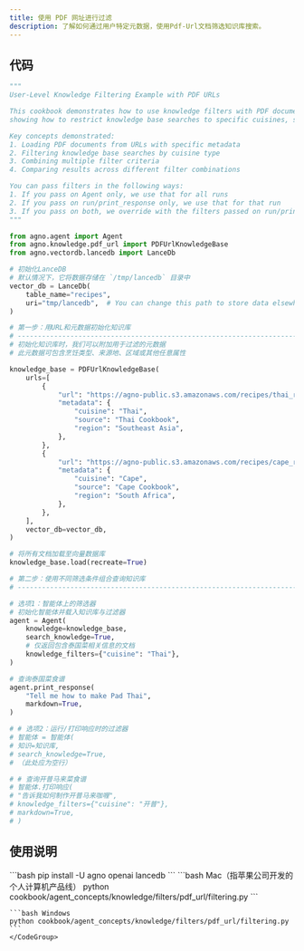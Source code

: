 ```yaml
---
title: 使用 PDF 网址进行过滤
description: 了解如何通过用户特定元数据，使用Pdf-Url文档筛选知识库搜索。
---
```

## 代码

```python
"""
User-Level Knowledge Filtering Example with PDF URLs

This cookbook demonstrates how to use knowledge filters with PDF documents accessed via URLs,
showing how to restrict knowledge base searches to specific cuisines, sources, or any other metadata attributes.

Key concepts demonstrated:
1. Loading PDF documents from URLs with specific metadata
2. Filtering knowledge base searches by cuisine type
3. Combining multiple filter criteria
4. Comparing results across different filter combinations

You can pass filters in the following ways:
1. If you pass on Agent only, we use that for all runs
2. If you pass on run/print_response only, we use that for that run
3. If you pass on both, we override with the filters passed on run/print_response for that run
"""

from agno.agent import Agent
from agno.knowledge.pdf_url import PDFUrlKnowledgeBase
from agno.vectordb.lancedb import LanceDb

# 初始化LanceDB
# 默认情况下，它将数据存储在 `/tmp/lancedb` 目录中
vector_db = LanceDb(
    table_name="recipes",
    uri="tmp/lancedb",  # You can change this path to store data elsewhere
)

# 第一步：用URL和元数据初始化知识库
# -------------------------------------------------------------------------------
# 初始化知识库时，我们可以附加用于过滤的元数据
# 此元数据可包含烹饪类型、来源地、区域或其他任意属性

knowledge_base = PDFUrlKnowledgeBase(
    urls=[
        {
            "url": "https://agno-public.s3.amazonaws.com/recipes/thai_recipes_short.pdf",
            "metadata": {
                "cuisine": "Thai",
                "source": "Thai Cookbook",
                "region": "Southeast Asia",
            },
        },
        {
            "url": "https://agno-public.s3.amazonaws.com/recipes/cape_recipes_short_2.pdf",
            "metadata": {
                "cuisine": "Cape",
                "source": "Cape Cookbook",
                "region": "South Africa",
            },
        },
    ],
    vector_db=vector_db,
)

# 将所有文档加载至向量数据库
knowledge_base.load(recreate=True)

# 第二步：使用不同筛选条件组合查询知识库
# ------------------------------------------------------------------------------

# 选项1：智能体上的筛选器
# 初始化智能体并载入知识库与过滤器
agent = Agent(
    knowledge=knowledge_base,
    search_knowledge=True,
    # 仅返回包含泰国菜相关信息的文档
    knowledge_filters={"cuisine": "Thai"},
)

# 查询泰国菜食谱
agent.print_response(
    "Tell me how to make Pad Thai",
    markdown=True,
)

# # 选项2：运行/打印响应时的过滤器
# 智能体 = 智能体(
# 知识=知识库,
# search_knowledge=True,
# （此处应为空行）

# # 查询开普马来菜食谱
# 智能体.打印响应(
# "告诉我如何制作开普马来咖喱",
# knowledge_filters={"cuisine": "开普"},
# markdown=True,
# )
```

## 使用说明

<Steps>
  <Step title="安装库">
    ```bash
    pip install -U agno openai lancedb
    ```
  </Step>

  <Step title="运行示例">
    <CodeGroup>
    ```bash Mac（指苹果公司开发的个人计算机产品线）
    python cookbook/agent_concepts/knowledge/filters/pdf_url/filtering.py
    ```

    ```bash Windows
    python cookbook/agent_concepts/knowledge/filters/pdf_url/filtering.py
    ```
    </CodeGroup>
  </Step>
</Steps>